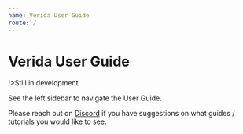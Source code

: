 ```yaml
---
name: Verida User Guide
route: /
---
```


# Verida User Guide

!>Still in development

See the left sidebar to navigate the User Guide.

Please reach out on [Discord](https://discord.gg/qb6vS43) if you have suggestions on what guides / tutorials you would like to see.
